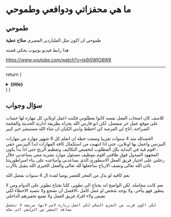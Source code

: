 # ما هي محفزاتي ودوافعي وطموحي

## طموحي 

طموحي ان اكون مثل الملياردير المصري **صلاح عطية**

هذا رابط فيديو يوتيوب يحكي قصته

https://www.youtube.com/watch?v=te9i5WlO8W8 

---



  return (
    <details
      closed
      className="last-of-type:mb-0 rounded-lg bg-neutral-50 dark:bg-neutral-800 p-2 mt-4"
    >
      <summary>
        <strong className="text-lg">{title}</strong>
      </summary>
      <div className="nx-p-2">{children}</div>
    </details>
  )
}

## سؤال وجواب


<FAQBox title="هل صنعت متجر الكتروني او بيزنس كامل من قبل ونجح؟">

  للاسف كان اصحاب العمل نفسه كانوا يعطلوني فكنت اعمل اونلاين كل مهارة لها حساب على موقع عمل حر منفصل، لكن ابو فارس الله يجزاه بطريقة ادارته الحديثة والفخمة الصراحة، اتاح لي الفرصة كي اخطط وابني الكيان ان شاء الله مستبشر خير كبير

</FAQBox>

<FAQBox title="ما هي خبرتك؟ ولماذا ترى نفسك كفؤ لهذا البيزنس؟">
  الحمدلله منذ 4 سنوات تقريبا وضعت خطة ان اتعلم كل 6 شهور مهارة من مهارات البيزنس واعمل بها اونلاين، حتى اذا انتهيت من استكمال كافة المهارات ابدأ البيزنس حقي ، اقوم فيه في البداية بكل المطلوب  لتخفيض التكاليف وتعظيم الربح حتى اذا بدأ يكون المجهود المبذول فوق طاقتي اقوم بتوظيف مسئول موارد بشرية معي يساعدني خلال رحلتي على اختيار فريق العمل الاسطوري الذي يساعدني واساعده على بناء امبراطوريتنا باذن الله تعالى ونصف الارباح ساجعلها لله تعالى والعمل الخيري الله يتقبل يااارب

</FAQBox>


<FAQBox title="هل 4 سنوات كافية لتجميع كل هذه المهارات والخبرة؟">

  نعم كافية لو بذل من الفجر للعصر يوميا لمدة ال 4 سنوات بفضل الله 
  
</FAQBox>



<FAQBox title="على الواتساب قلت ان لدى المؤسسة تسويق الكتروني ممتاز">

  نعم كانت مجاملة، لكن الواضح انه يحتاج الى تطوير، كلنا نحتاج تطوير على الدوام ومن لا يتطور فهو يتأخر، ولا يوجد شخص او عمل كامل ،الافضل ان نشجع ولا نتصيد الاخطاء لكي نضمن ولاء افراد فريق العمل ولا نقمع تحفيزهم الداخلي
</FAQBox>


<FAQBox title="لماذا تركت الزلفي وانت كنت مستمتع بالحياة بها وجئت الى جدة على هذا الراتب الضعيف ">

    لكي اكون قريب من الحرم المكي لكي اعمل زيارة لامي لانها مريضة لا تتحمل مسافة السفر من الزلفي الى مكة


</FAQBox>


